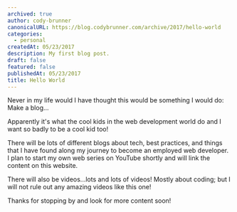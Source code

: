 ```yaml
---
archived: true
author: cody-brunner
canonicalURL: https://blog.codybrunner.com/archive/2017/hello-world
categories:
  - personal
createdAt: 05/23/2017
description: My first blog post.
draft: false
featured: false
publishedAt: 05/23/2017
title: Hello World
---
```



Never in my life would I have thought this would be something I would do:
Make a blog...

Apparently it's what the cool kids in the web development world do and I want so badly to be a cool kid too!

There will be lots of different blogs about tech, best practices, and things that I have found along my journey to become an employed web developer. I plan to start my own web series on YouTube shortly and will link the content on this website.

There will also be videos...lots and lots of videos! Mostly about coding; but I will not rule out any amazing videos like this one!

<YouTube youtubeId='L59eDcrAk8Q' />

Thanks for stopping by and look for more content soon!

<Signature />
